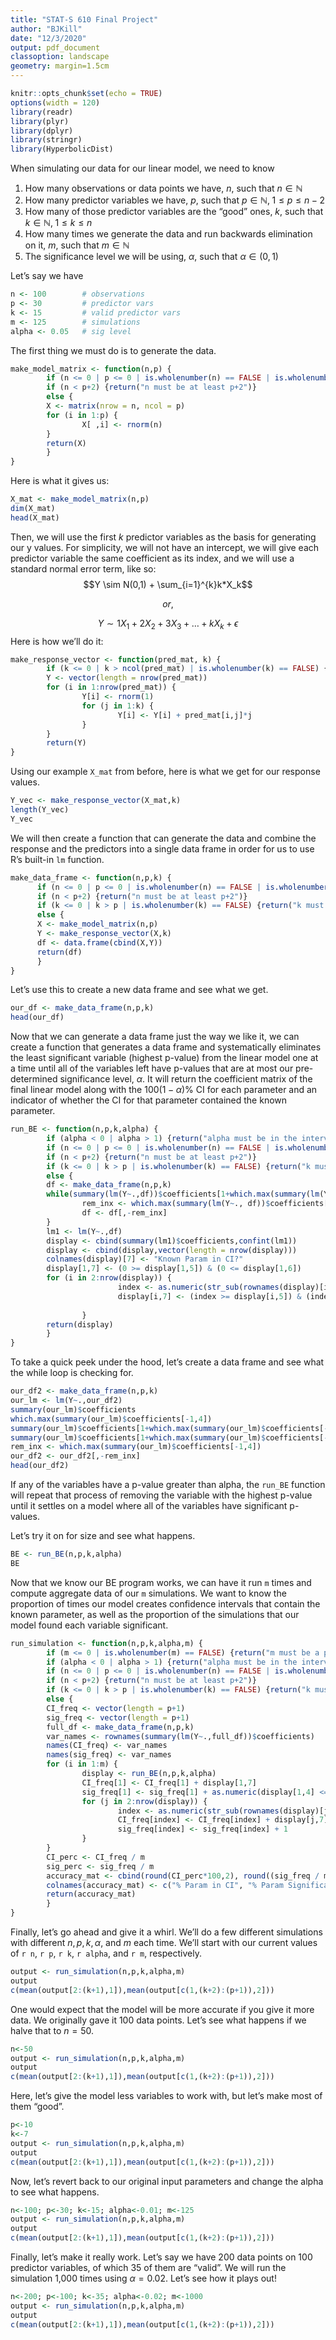 ```yaml
---
title: "STAT-S 610 Final Project"
author: "BJKill"
date: "12/3/2020"
output: pdf_document
classoption: landscape
geometry: margin=1.5cm
---
```


```r
knitr::opts_chunk$set(echo = TRUE)
options(width = 120)
library(readr)
library(plyr)
library(dplyr)
library(stringr)
library(HyperbolicDist)
```

When simulating our data for our linear model, we need to know

1. How many observations or data points we have, $n$, such that $n \in \mathbb{N}$
2. How many predictor variables we have, $p$, such that $p\in \mathbb{N},\;1\le p\le n-2$
3. How many of those predictor variables are the "good" ones, $k$, such that $k\in \mathbb{N},\;1\le k\le n$
4. How many times we generate the data and run backwards elimination on it, $m$, such that $m\in \mathbb{N}$
5. The significance level we will be using, $\alpha$, such that $\alpha \in (0,1)$

Let's say we have
```r
n <- 100        # observations
p <- 30         # predictor vars
k <- 15         # valid predictor vars
m <- 125        # simulations
alpha <- 0.05   # sig level
```

\newpage

The first thing we must do is to generate the data.
```r
make_model_matrix <- function(n,p) {
        if (n <= 0 | p <= 0 | is.wholenumber(n) == FALSE | is.wholenumber(p) == FALSE) {return("n and p must be positive integers")}
        if (n < p+2) {return("n must be at least p+2")}
        else {
        X <- matrix(nrow = n, ncol = p)
        for (i in 1:p) {
                X[ ,i] <- rnorm(n)
        }
        return(X)
        }
}
```

Here is what it gives us:
```r
X_mat <- make_model_matrix(n,p)
dim(X_mat)
head(X_mat)
```



Then, we will use the first $k$ predictor variables as the basis for generating our y values.  For simplicity, we will not have an intercept, we will give each predictor variable the same coefficient as its index, and we will use a standard normal error term, like so:
$$Y \sim N(0,1) + \sum_{i=1}^{k}k*X_k$$

$$or,$$

$$Y \sim 1X_1+2X_2+3X_3 + \ldots + kX_k + \epsilon$$
\newpage
Here is how we'll do it:
```r
make_response_vector <- function(pred_mat, k) {
        if (k <= 0 | k > ncol(pred_mat) | is.wholenumber(k) == FALSE) {return("k must be a positive integer not exceeding p")}
        Y <- vector(length = nrow(pred_mat))
        for (i in 1:nrow(pred_mat)) {
                Y[i] <- rnorm(1)
                for (j in 1:k) {
                        Y[i] <- Y[i] + pred_mat[i,j]*j
                }
        }
        return(Y)
}
```


Using our example `X_mat` from before, here is what we get for our response values.
```r
Y_vec <- make_response_vector(X_mat,k)
length(Y_vec)
Y_vec
```


\newpage
We will then create a function that can generate the data and combine the response and the predictors into a single data frame in order for us to use R's built-in `lm` function.
```r
make_data_frame <- function(n,p,k) {
      if (n <= 0 | p <= 0 | is.wholenumber(n) == FALSE | is.wholenumber(p) == FALSE) {return("n and p must be positive integers")}
      if (n < p+2) {return("n must be at least p+2")}
      if (k <= 0 | k > p | is.wholenumber(k) == FALSE) {return("k must be a positive integer not exceeding p")}
      else {
      X <- make_model_matrix(n,p)
      Y <- make_response_vector(X,k)
      df <- data.frame(cbind(X,Y))
      return(df)
      }
}
```

\newpage
Let's use this to create a new data frame and see what we get.
```r
our_df <- make_data_frame(n,p,k)
head(our_df)
```

\newpage
Now that we can generate a data frame just the way we like it, we can create a function that generates a data frame and systematically eliminates the least significant variable (highest p-value) from the linear model one at a time until all of the variables left have p-values that are at most our pre-determined significance level, $\alpha$. It will return the coefficient matrix of the final linear model along with the $100(1-\alpha)\%$ CI for each parameter and an indicator of whether the CI for that parameter contained the known parameter.

```r
run_BE <- function(n,p,k,alpha) {
        if (alpha < 0 | alpha > 1) {return("alpha must be in the interval (0,1)")}
        if (n <= 0 | p <= 0 | is.wholenumber(n) == FALSE | is.wholenumber(p) == FALSE) {return("n and p must be positive integers")}
        if (n < p+2) {return("n must be at least p+2")}
        if (k <= 0 | k > p | is.wholenumber(k) == FALSE) {return("k must be a positive integer not exceeding p")}
        else {
        df <- make_data_frame(n,p,k)
        while(summary(lm(Y~.,df))$coefficients[1+which.max(summary(lm(Y~., df))$coefficients[-1,4]),4] > alpha) {
                rem_inx <- which.max(summary(lm(Y~., df))$coefficients[-1,4])
                df <- df[,-rem_inx]
        }
        lm1 <- lm(Y~.,df)
        display <- cbind(summary(lm1)$coefficients,confint(lm1))
        display <- cbind(display,vector(length = nrow(display)))
        colnames(display)[7] <- "Known Param in CI?"
        display[1,7] <- (0 >= display[1,5]) & (0 <= display[1,6])
        for (i in 2:nrow(display)) {
                        index <- as.numeric(str_sub(rownames(display)[i], 2,-1))
                        display[i,7] <- (index >= display[i,5]) & (index <= display[i,6])
                                      
                }
        return(display)
        }
}
```

\newpage
To take a quick peek under the hood, let's create a data frame and see what the while loop is checking for.
```r
our_df2 <- make_data_frame(n,p,k)
our_lm <- lm(Y~.,our_df2)
summary(our_lm)$coefficients
which.max(summary(our_lm)$coefficients[-1,4])
summary(our_lm)$coefficients[1+which.max(summary(our_lm)$coefficients[-1,4]),4]
summary(our_lm)$coefficients[1+which.max(summary(our_lm)$coefficients[-1,4]),4] > alpha
rem_inx <- which.max(summary(our_lm)$coefficients[-1,4])
our_df2 <- our_df2[,-rem_inx]
head(our_df2)
```

If any of the variables have a p-value greater than alpha, the `run_BE` function will repeat that process of removing the variable with the highest p-value until it settles on a model where all of the variables have significant p-values.

\newpage
Let's try it on for size and see what happens.
```r
BE <- run_BE(n,p,k,alpha)
BE
```


\newpage
Now that we know our BE program works, we can have it run `m` times and compute aggregate data of our `m` simulations.  We want to know the proportion of times our model creates confidence intervals that contain the known parameter, as well as the proportion of the simulations that our model found each variable significant.

```r
run_simulation <- function(n,p,k,alpha,m) {
        if (m <= 0 | is.wholenumber(m) == FALSE) {return("m must be a positive integer")}
        if (alpha < 0 | alpha > 1) {return("alpha must be in the interval (0,1)")}
        if (n <= 0 | p <= 0 | is.wholenumber(n) == FALSE | is.wholenumber(p) == FALSE) {return("n and p must be positive integers")}
        if (n < p+2) {return("n must be at least p+2")}
        if (k <= 0 | k > p | is.wholenumber(k) == FALSE) {return("k must be a positive integer not exceeding p")}
        else {
        CI_freq <- vector(length = p+1)
        sig_freq <- vector(length = p+1)
        full_df <- make_data_frame(n,p,k)
        var_names <- rownames(summary(lm(Y~.,full_df))$coefficients)
        names(CI_freq) <- var_names
        names(sig_freq) <- var_names
        for (i in 1:m) {
                display <- run_BE(n,p,k,alpha)
                CI_freq[1] <- CI_freq[1] + display[1,7]
                sig_freq[1] <- sig_freq[1] + as.numeric(display[1,4] <= alpha)
                for (j in 2:nrow(display)) {
                        index <- as.numeric(str_sub(rownames(display)[j], 2,-1))+1
                        CI_freq[index] <- CI_freq[index] + display[j,7]
                        sig_freq[index] <- sig_freq[index] + 1
                }
        }
        CI_perc <- CI_freq / m
        sig_perc <- sig_freq / m
        accuracy_mat <- cbind(round(CI_perc*100,2), round((sig_freq / m)*100,2))
        colnames(accuracy_mat) <- c("% Param in CI", "% Param Significant")
        return(accuracy_mat)
        }
}
```

\newpage
Finally, let's go ahead and give it a whirl.  We'll do a few different simulations with different $n,p,k,\alpha$, and $m$ each time.  We'll start with our current values of `r n`, `r p`, `r k`, `r alpha`, and `r m`, respectively.
```r
output <- run_simulation(n,p,k,alpha,m)
output
c(mean(output[2:(k+1),1]),mean(output[c(1,(k+2):(p+1)),2])) 
```

\newpage
One would expect that the model will be more accurate if you give it more data.  We originally gave it 100 data points. Let's see what happens if we halve that to $n=50$.
```r
n<-50
output <- run_simulation(n,p,k,alpha,m)
output
c(mean(output[2:(k+1),1]),mean(output[c(1,(k+2):(p+1)),2])) 
```


\newpage
Here, let's give the model less variables to work with, but let's make most of them "good".
```r
p<-10
k<-7
output <- run_simulation(n,p,k,alpha,m)
output
c(mean(output[2:(k+1),1]),mean(output[c(1,(k+2):(p+1)),2])) 
```

\newpage
Now, let's revert back to our original input parameters and change the alpha to see what happens.
```r
n<-100; p<-30; k<-15; alpha<-0.01; m<-125
output <- run_simulation(n,p,k,alpha,m)
output
c(mean(output[2:(k+1),1]),mean(output[c(1,(k+2):(p+1)),2])) 
```

\newpage
Finally, let's make it really work.  Let's say we have 200 data points on 100 predictor variables, of which 35 of them are "valid". We will run the simulation 1,000 times using $\alpha = 0.02$.  Let's see how it plays out!
```r
n<-200; p<-100; k<-35; alpha<-0.02; m<-1000
output <- run_simulation(n,p,k,alpha,m)
output
c(mean(output[2:(k+1),1]),mean(output[c(1,(k+2):(p+1)),2])) 
```












